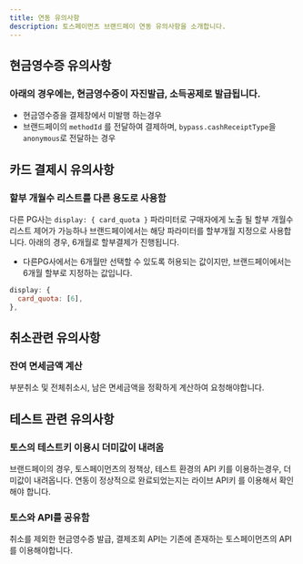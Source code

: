 ```yaml
---
title: 연동 유의사항
description: 토스페이먼츠 브랜드페이 연동 유의사항을 소개합니다.
---
```




## 현금영수증 유의사항

### 아래의 경우에는, 현금영수증이 자진발급, 소득공제로 발급됩니다.

- 현금영수증을 결제창에서 미발행 하는경우
- 브랜드페이의 `methodId` 를 전달하여 결제하며, `bypass.cashReceiptType`을 `anonymous`로 전달하는 경우

## 카드 결제시 유의사항

### 할부 개월수 리스트를 다른 용도로 사용함

다른 PG사는 `display: { card_quota }` 파라미터로 구매자에게 노출 될 할부 개월수 리스트 제어가 가능하나 브랜드페이에서는 해당 파라미터를 할부개월 지정으로 사용합니다.
아래의 경우, 6개월로 할부결제가 진행됩니다.

- 다른PG사에서는 6개월만 선택할 수 있도록 허용되는 값이지만, 브랜드페이에서는 6개월 할부로 지정하는 값입니다.

```jsx
display: {
  card_quota: [6],
},
```

## 취소관련 유의사항

### 잔여 면세금액 계산

부분취소 및 전체취소시, 남은 면세금액을 정확하게 계산하여 요청해야합니다.

## 테스트 관련 유의사항

### 토스의 테스트키 이용시 더미값이 내려옴

브랜드페이의 경우, 토스페이먼츠의 정책상, 테스트 환경의 API 키를 이용하는경우, 더미값이 내려옵니다.
연동이 정상적으로 완료되었는지는 라이브 API키 를 이용해서 확인해야 합니다.

### 토스와 API를 공유함

취소를 제외한 현금영수증 발급, 결제조회 API는 기존에 존재하는 토스페이먼츠의 API를 이용해야합니다.
